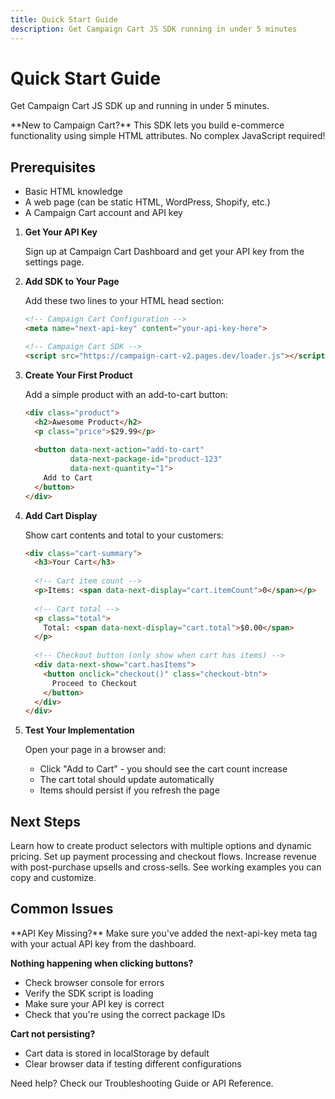 ```yaml
---
title: Quick Start Guide
description: Get Campaign Cart JS SDK running in under 5 minutes
---
```



# Quick Start Guide

Get Campaign Cart JS SDK up and running in under 5 minutes.

<Aside type="tip">
**New to Campaign Cart?** This SDK lets you build e-commerce functionality using simple HTML attributes. No complex JavaScript required!
</Aside>

## Prerequisites

- Basic HTML knowledge
- A web page (can be static HTML, WordPress, Shopify, etc.)
- A Campaign Cart account and API key

<Steps>

1. **Get Your API Key**

   Sign up at Campaign Cart Dashboard and get your API key from the settings page.

2. **Add SDK to Your Page**

   Add these two lines to your HTML head section:

   ```html
   <!-- Campaign Cart Configuration -->
   <meta name="next-api-key" content="your-api-key-here">

   <!-- Campaign Cart SDK -->
   <script src="https://campaign-cart-v2.pages.dev/loader.js"></script>
   ```

3. **Create Your First Product**

   Add a simple product with an add-to-cart button:

   ```html
   <div class="product">
     <h2>Awesome Product</h2>
     <p class="price">$29.99</p>
     
     <button data-next-action="add-to-cart" 
             data-next-package-id="product-123"
             data-next-quantity="1">
       Add to Cart
     </button>
   </div>
   ```

4. **Add Cart Display**

   Show cart contents and total to your customers:

   ```html
   <div class="cart-summary">
     <h3>Your Cart</h3>
     
     <!-- Cart item count -->
     <p>Items: <span data-next-display="cart.itemCount">0</span></p>
     
     <!-- Cart total -->
     <p class="total">
       Total: <span data-next-display="cart.total">$0.00</span>
     </p>
     
     <!-- Checkout button (only show when cart has items) -->
     <div data-next-show="cart.hasItems">
       <button onclick="checkout()" class="checkout-btn">
         Proceed to Checkout
       </button>
     </div>
   </div>
   ```

5. **Test Your Implementation**

   Open your page in a browser and:
   - Click "Add to Cart" - you should see the cart count increase
   - The cart total should update automatically
   - Items should persist if you refresh the page

</Steps>

## Next Steps

<CardGrid>
  <Card title="Add Product Selection" icon="settings">
    Learn how to create product selectors with multiple options and dynamic pricing.
  </Card>
  
  <Card title="Configure Checkout" icon="credit-card">
    Set up payment processing and checkout flows.
  </Card>
  
  <Card title="Add Upsells" icon="trending-up">
    Increase revenue with post-purchase upsells and cross-sells.
  </Card>
  
  <Card title="View Live Examples" icon="external">
    See working examples you can copy and customize.
  </Card>
</CardGrid>

## Common Issues

<Aside type="caution">
**API Key Missing?** Make sure you've added the next-api-key meta tag with your actual API key from the dashboard.
</Aside>

**Nothing happening when clicking buttons?**
- Check browser console for errors
- Verify the SDK script is loading
- Make sure your API key is correct
- Check that you're using the correct package IDs

**Cart not persisting?**
- Cart data is stored in localStorage by default
- Clear browser data if testing different configurations

Need help? Check our Troubleshooting Guide or API Reference.